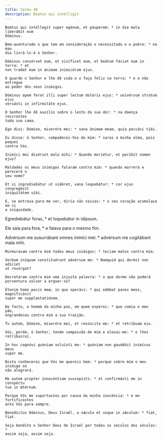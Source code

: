 ```yaml
---
title: Salmo 40
description: Beatus qui intelligit
---
```


<div class="side-by-side not-content">

    Beátus qui intéllegit super egénum, et páuperem: * in die mala liberábit eum
    Dóminus.

    Bem-aventurado o que tem em consideração o necessitado e o pobre: * no mau
    dia livrá-lo-á o Senhor.

    Dóminus consérvet eum, et vivíficet eum, et beátum fáciat eum in terra: * et
    non tradat eum in ánimam inimicórum ejus.

    O guarde o Senhor e lhe dê vida e o faça feliz na terra: * e o não entregue
    ao poder dos seus inimigos.

    Dóminus opem ferat illi super lectum dolóris ejus: * univérsum stratum ejus
    versásti in infirmitáte ejus.

    O Senhor lhe dê auxílio sobre o leito da sua dor: * na doença revirastes
    toda sua cama.

    Ego dixi: Dómine, miserére mei: * sana ánimam meam, quia peccávi tibi.

    Eu disse: ó Senhor, compadecei-Vos de mim: * sarai a minha alma, pois pequei
    contra Vós.

    Inimíci mei dixérunt mala mihi: * Quando moriétur, et períbit nomen ejus?

    Maldades os meus inimigos falaram contra mim: * quando morrerá e perecerá o
    seu nome?

    Et si ingrediebátur ut vidéret, vana loquebátur: * cor ejus congregávit
    iniquitátem sibi.

    E, se entrava para me ver, diria vãs coisas: * o seu coração acumulava em si
    a iniquidade.

Egrediebátur foras, \* et loquebátur in idípsum.</span>

Ele saía para fora, \* e falava para o mesmo fim.

  <span>
    Advérsum me susurrábant omnes inimíci mei: * advérsum me cogitábant mala
    mihi.
 
    Murmuravam contra mim todos meus inimigos: * teciam males contra mim.
 
    Verbum iníquum constituérunt advérsum me: * Numquid qui dormit non adíciet
    ut resúrgat?
 
    Decretaram contra mim uma injusta palavra: * o que dorme não poderá
    porventura volver a erguer-se?
 
    Étenim homo pacis meæ, in quo sperávi: * qui edébat panes meos, magnificávit
    super me supplantatiónem.
 
    De facto, o homem da minha paz, em quem esperei: * que comia o meu pão,
    engrandeceu contra mim a sua traição.
 
    Tu autem, Dómine, miserére mei, et resúscita me: * et retríbuam eis.
 
    Vós, porém, ó Senhor, tende compaixão de mim e elevai-me: * e lhes
    retribuirei.
 
    In hoc cognóvi quóniam voluísti me: * quóniam non gaudébit inimícus meus
    super me.
 
    Nisto conhecerei que Vós me quereis bem: * porque sobre mim o meu inimigo se
    não alegrará.
 
    Me autem propter innocéntiam suscepísti: * et confirmásti me in conspéctu
    tuo in ætérnum.
 
    Porque Vós me suportastes por causa da minha inocência: * e me fortificastes
    ante Vós para sempre.
 
    Benedíctus Dóminus, Deus Israël, a sǽculo et usque in sǽculum: * fiat, fiat.
 
    Seja bendito o Senhor Deus de Israel por todos os séculos dos séculos: *
    assim seja, assim seja.

</div>
